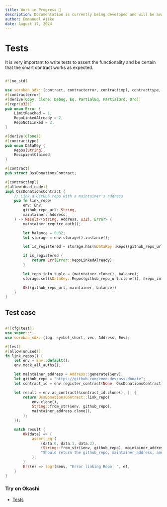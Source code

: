 ```yaml
---
title: Work in Progress 🚧
description: Documentation is currently being developed and will be available soon.
author: Emmanuel Ajike
date: August 17, 2024
---
```


# Tests

It is very important to write tests to assert the functionality and be certain that the smart contract works as expected.

```rs copy showLineNumbers filename="src/lib.rs"

#![no_std]

use soroban_sdk::{contract, contracterror, contractimpl, contracttype, Address, Env, String};
#[contracterror]
#[derive(Copy, Clone, Debug, Eq, PartialEq, PartialOrd, Ord)]
#[repr(u32)]
pub enum Error {
    LimitReached = 1,
    RepoLinkedAlready = 2,
    RepoNotLinked = 3,
}

#[derive(Clone)]
#[contracttype]
pub enum DataKey {
    Repos(String),
    RecipientClaimed,
}

#[contract]
pub struct OssDonationsContract;

#[contractimpl]
#[allow(dead_code)]
impl OssDonationsContract {
    // Link a GitHub repo with a maintainer's address
    pub fn link_repo(
        env: Env,
        github_repo_url: String,
        maintainer: Address,
    ) -> Result<(String, Address, u32), Error> {
        maintainer.require_auth();

        let balance = 0u32;
        let storage = env.storage().instance();

        let is_registered = storage.has(&DataKey::Repos(github_repo_url.clone()));

        if is_registered {
            return Err(Error::RepoLinkedAlready);
        }

        let repo_info_tuple = (maintainer.clone(), balance);
        storage.set(&DataKey::Repos(github_repo_url.clone()), &repo_info_tuple);

        Ok((github_repo_url, maintainer, balance))
    }
}

```

## Test case

```rs copy showLineNumbers filename="src/test.rs"

#![cfg(test)]
use super::*;
use soroban_sdk::{log, symbol_short, vec, Address, Env};

#[test]
#[allow(unused)]
fn link_repos() {
    let env = Env::default();
    env.mock_all_auths();

    let maintainer_address = Address::generate(&env);
    let github_repo = "https://github.com/emee-dev/oss-donate";
    let contract_id = env.register_contract(None, OssDonationsContract);

    let result = env.as_contract(&contract_id.clone(), || {
        return OssDonationsContract::link_repo(
            env.clone(),
            String::from_str(&env, github_repo),
            maintainer_address.clone(),
        );
    });

    match result {
        Ok(data) => {
            assert_eq!(
                (data.0, data.1, data.2),
                (String::from_str(&env, github_repo), maintainer_address, 0),
                "Should return the github_repo, maintainer_address, and contract balance"
            );
        }
        Err(e) => log!(&env, "Error linking Repo: ", e),
    }
}

```

### Try on Okashi

- [Tests]()
